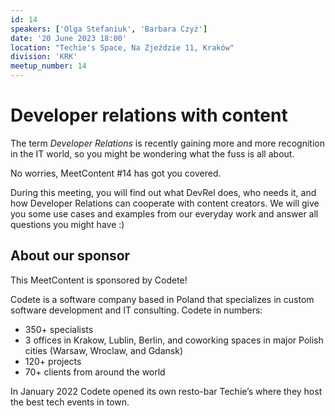 ```yaml
---
id: 14
speakers: ['Olga Stefaniuk', 'Barbara Czyż']
date: '20 June 2023 18:00'
location: "Techie's Space, Na Zjeździe 11, Kraków"
division: 'KRK'
meetup_number: 14
---
```


# Developer relations with content

The term _Developer Relations_ is recently gaining more and more recognition in
the IT world, so you might be wondering what the fuss is all about.

No worries, MeetContent #14 has got you covered.

During this meeting, you will find out what DevRel does, who needs it, and how
Developer Relations can cooperate with content creators. We will give you some
use cases and examples from our everyday work and answer all questions you might
have :)

## About our sponsor

This MeetContent is sponsored by Codete!

Codete is a software company based in Poland that specializes in custom software
development and IT consulting. Codete in numbers:

- 350+ specialists
- 3 offices in Krakow, Lublin, Berlin, and coworking spaces in major Polish
  cities (Warsaw, Wroclaw, and Gdansk)
- 120+ projects
- 70+ clients from around the world

In January 2022 Codete opened its own resto-bar Techie’s where they host the
best tech events in town.
